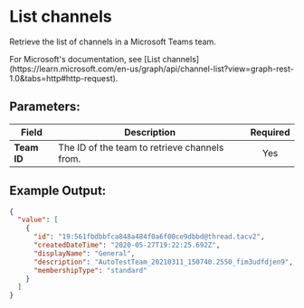 
# List channels

Retrieve the list of channels in a Microsoft Teams team.

<Callout type="info">
    For Microsoft's documentation, see [List channels](https://learn.microsoft.com/en-us/graph/api/channel-list?view=graph-rest-1.0&tabs=http#http-request).
</Callout>

## Parameters:

| Field        | Description                                                          | Required |
| ------------ | -------------------------------------------------------------------- | :------: |
| **Team ID**  | The ID of the team to retrieve channels from.                        |   Yes    |

## Example Output:

```json
{
  "value": [
    {
      "id": "19:561fbdbbfca848a484f0a6f00ce9dbbd@thread.tacv2",
      "createdDateTime": "2020-05-27T19:22:25.692Z",
      "displayName": "General",
      "description": "AutoTestTeam_20210311_150740.2550_fim3udfdjen9",
      "membershipType": "standard"
    }
  ]
}
